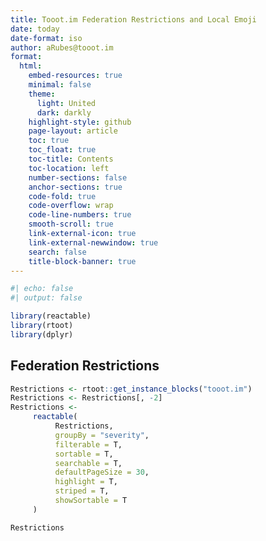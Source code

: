 ```yaml
---
title: Tooot.im Federation Restrictions and Local Emoji
date: today
date-format: iso
author: aRubes@tooot.im
format:
  html:
    embed-resources: true
    minimal: false
    theme: 
      light: United
      dark: darkly
    highlight-style: github
    page-layout: article
    toc: true
    toc_float: true
    toc-title: Contents
    toc-location: left
    number-sections: false
    anchor-sections: true
    code-fold: true
    code-overflow: wrap
    code-line-numbers: true
    smooth-scroll: true
    link-external-icon: true
    link-external-newwindow: true
    search: false
    title-block-banner: true
---
```


```r
#| echo: false
#| output: false

library(reactable)
library(rtoot)
library(dplyr)
```

## Federation Restrictions

```r
Restrictions <- rtoot::get_instance_blocks("tooot.im")
Restrictions <- Restrictions[, -2]
Restrictions <-
     reactable(
          Restrictions,
          groupBy = "severity",
          filterable = T,
          sortable = T,
          searchable = T,
          defaultPageSize = 30,
          highlight = T,
          striped = T,
          showSortable = T
     ) 

Restrictions
```
